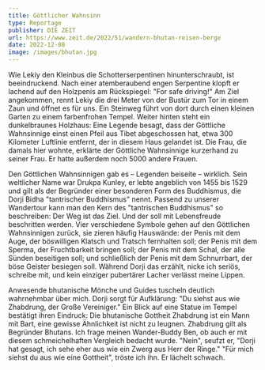 ```yaml
---
title: Göttlicher Wahnsinn
type: Reportage
publisher: DIE ZEIT
url: https://www.zeit.de/2022/51/wandern-bhutan-reisen-berge
date: 2022-12-08
image: /images/bhutan.jpg
---
```

Wie Lekiy den Kleinbus die Schotterserpentinen hinunterschraubt, ist beeindruckend. Nach einer atemberaubend engen Serpentine klopft er lachend auf den Holzpenis am Rückspiegel: "For safe driving!" Am Ziel angekommen, rennt Lekiy die drei Meter von der Bustür zum Tor in einem Zaun und öffnet es für uns. Ein Steinweg führt von dort durch einen kleinen Garten zu einem farbenfrohen Tempel. Weiter hinten steht ein dunkelbraunes Holzhaus: Eine Legende besagt, dass der Göttliche Wahnsinnige einst einen Pfeil aus Tibet abgeschossen hat, etwa 300 Kilometer Luftlinie entfernt, der in diesem Haus gelandet ist. Die Frau, die damals hier wohnte, erklärte der Göttliche Wahnsinnige kurzerhand zu seiner Frau. Er hatte außerdem noch 5000 andere Frauen.

Den Göttlichen Wahnsinnigen gab es – Legenden beiseite – wirklich. Sein weltlicher Name war Drukpa Kunley, er lebte angeblich von 1455 bis 1529 und gilt als der Begründer einer besonderen Form des Buddhismus, die Dorji Bidha "tantrischer Buddhismus" nennt. Passend zu unserer Wandertour kann man den Kern des "tantrischen Buddhismus" so beschreiben: Der Weg ist das Ziel. Und der soll mit Lebensfreude beschritten werden. Vier verschiedene Symbole gehen auf den Göttlichen Wahnsinnigen zurück, sie zieren häufig Hauswände: der Penis mit dem Auge, der böswilligen Klatsch und Tratsch fernhalten soll; der Penis mit dem Sperma, der Fruchtbarkeit bringen soll; der Penis mit dem Schal, der alle Sünden beseitigen soll; und schließlich der Penis mit dem Schnurrbart, der böse Geister besiegen soll. Während Dorji das erzählt, nicke ich seriös, schreibe mit, und kein einziger pubertärer Lacher verlässt meine Lippen.

Anwesende bhutanische Mönche und Guides tuscheln deutlich wahrnehmbar über mich. Dorji sorgt für Aufklärung: "Du siehst aus wie Zhabdrung, der Große Vereiniger." Ein Blick auf eine Statue im Tempel bestätigt ihren Eindruck: Die bhutanische Gottheit Zhabdrung ist ein Mann mit Bart, eine gewisse Ähnlichkeit ist nicht zu leugnen. Zhabdrung gilt als Begründer Bhutans. Ich frage meinen Wander-Buddy Ben, ob auch er mit diesem schmeichelhaften Vergleich bedacht wurde. "Nein", seufzt er, "Dorji hat gesagt, ich sehe eher aus wie ein Zwerg aus Herr der Ringe." "Für mich siehst du aus wie eine Gottheit", tröste ich ihn. Er lächelt schwach.